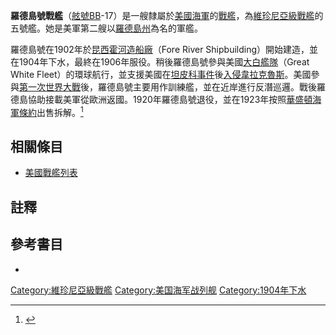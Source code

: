 {{noteTA
|G1=Military
|G2=Shipname
|G3=Aero
|G4=地名
}}
{{軍艦模板
|名稱= 羅德島 [[File:Flag_of_the_United_States.svg|30px]]<br />USS Rhode Island BB-17
|圖片= [[File:Rhode_Island_(BB17)._Starboard_side,_05-02-1907_-_NARA_-_512930.jpg|280px]]
|照片說明=羅德島號。攝於1907年5月。
|艦種= [[戰艦|戰艦]]
|艦級= [[維珍尼亞級戰艦|維珍尼亞級]]
|製造= [[霍河造船廠|霍河造船廠]]
|動工= 1902年5月1日
|下水= 1904年5月17日
|服役= 1906年2月19日
|退役= 1920年6月30日
|結局= 1923年11月1日出售拆解
|除籍= 1922年7月12日
|標準= 設計：14,948噸
|滿載= 
|長度= 整體：441呎3吋<br />水線：435呎
|闊度= 水線：76呎3吋 
|吃水= 23.8呎
|極速= 19節<br />試航：19.18節
|鍋爐= 12座
|出力= 設計：19,000軸馬力<br />試航：23,089軸馬力
|續航= 3,825海哩/10節
|乘員= 40名軍官<br />772名水兵
|裝甲= 艦側：11至7.5吋<br />炮塔：6吋<br />裝甲甲板：2.5至4吋<br/>艦炮：12至8吋<br />炮座：12吋至8吋<br />指揮塔：10吋至2吋<br />隔艙：9吋
|裝備= 主炮：2門12吋/40雙聯裝火炮<br />副炮：8門8吋/45火炮<br />12門3吋/50炮<br />12門3磅炮<br />2門1磅炮<br />4挺0.30吋機槍<br />4座魚雷發射管
|其它=模版參考來源：<ref>{{Harvnb|Friedman|1985|pp=429-430}}維珍尼亞級配置，數據僅以設計及建造時為準。</ref>}}

'''羅德島號戰艦'''（[[美國海軍艦體編號|舷號]]BB-17）是一艘隸屬於[[美國海軍|美國海軍]]的[[戰艦|戰艦]]，為[[維珍尼亞級戰艦|維珍尼亞級戰艦]]的五號艦。她是美軍第二艘以[[羅德島州|羅德島州]]為名的軍艦。

羅德島號在1902年於[[昆西_(馬薩諸塞州)|昆西]][[霍河造船廠|霍河造船廠]]（Fore River Shipbuilding）開始建造，並在1904年下水，最終在1906年服役。稍後羅德島號參與美國[[大白艦隊|大白艦隊]]（Great White Fleet）的環球航行，並支援美國在[[坦皮科事件|坦皮科事件]]後[[韋拉克魯斯戰役_(1914)|入侵韋拉克魯斯]]。美國參與[[第一次世界大戰|第一次世界大戰]]後，羅德島號主要用作訓練艦，並在近岸進行反潛巡邏。戰後羅德島協助接載美軍從歐洲返國。1920年羅德島號退役，並在1923年按照[[華盛頓海軍條約|華盛頓海軍條約]]出售拆解。<ref>{{Cite web |url=http://www.hazegray.org/danfs/battlesh/bb17.htm |title=美國海軍軍艦字典（DANFS）簡介 |access-date=2012-07-13 |archive-date=2020-01-05 |archive-url=https://web.archive.org/web/20200105081210/http://www.hazegray.org/danfs/battlesh/bb17.htm |dead-url=no }}</ref>

== 相關條目 ==
* [[美國戰艦列表|美國戰艦列表]]

== 註釋 ==
{{reflist}}

== 參考書目 ==
{{Commonscat|USS Rhode Island (BB-17)}}
{{海军主题}}

* {{Citation
|last = Friedman
|first = Norman
|year = 1985
|title = U.S. Battleships: An Illustrated Design History
|language = en
|publication-place = Annapolis, Maryland
|publisher = Naval Institute Press
|isbn = 0-87021-715-1}}

{{DEFAULTSORT:Rhode Island}}
{{維珍尼亞級戰艦}}
{{美國戰艦}}

[[Category:維珍尼亞級戰艦|Category:維珍尼亞級戰艦]]
[[Category:美国海军战列舰|Category:美国海军战列舰]]
[[Category:1904年下水|Category:1904年下水]]